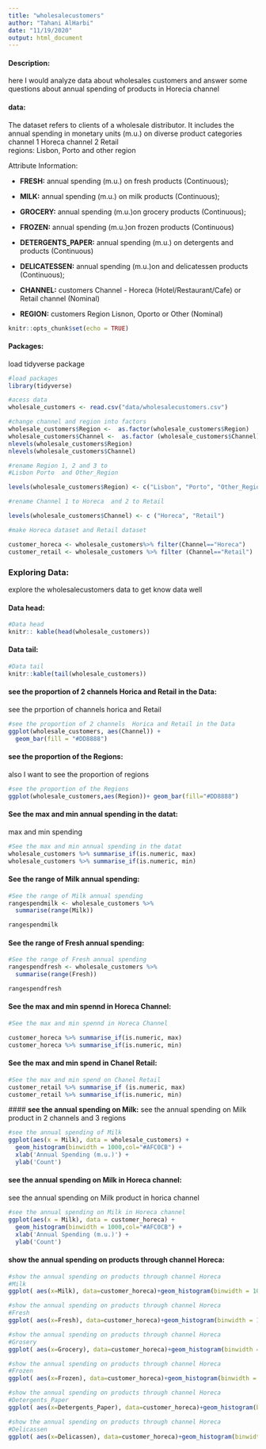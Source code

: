 ```yaml
---
title: "wholesalecustomers"
author: "Tahani AlHarbi"
date: "11/19/2020"
output: html_document
---
```

#### **Description:**

here I would analyze data about wholesales customers and answer some questions 
about annual spending of products in Horecia channel   

#### **data:** 
The dataset  refers to clients of a wholesale distributor.
It includes the annual spending in monetary units (m.u.) 
on diverse product categories
channel 1 Horeca channel 2 Retail  
regions: Lisbon, Porto and  other region 

Attribute Information:

- **FRESH:** annual spending (m.u.) on fresh products (Continuous);

- **MILK:** annual spending (m.u.) on milk products (Continuous);

- **GROCERY:** annual spending (m.u.)on grocery products (Continuous);

- **FROZEN:** annual spending (m.u.)on frozen products (Continuous)

- **DETERGENTS_PAPER:** annual spending (m.u.) on detergents and products (Continuous)

- **DELICATESSEN:** annual spending (m.u.)on and delicatessen products (Continuous);

- **CHANNEL:** customers Channel - Horeca (Hotel/Restaurant/Cafe) or Retail channel (Nominal)

- **REGION:** customers Region Lisnon, Oporto or Other (Nominal)




```r
knitr::opts_chunk$set(echo = TRUE)
```

#### **Packages**: 
load tidyverse package 
```r
#load packages
library(tidyverse)
```



```r
#acess data 
wholesale_customers <- read.csv("data/wholesalecustomers.csv")
```

```r

#change channel and region into factors 
wholesale_customers$Region <-  as.factor(wholesale_customers$Region) 
wholesale_customers$Channel <-  as.factor (wholesale_customers$Channel)
nlevels(wholesale_customers$Region)
nlevels(wholesale_customers$Channel)

```

```r

#rename Region 1, 2 and 3 to 
#Lisbon Porto  and Other_Region

levels(wholesale_customers$Region) <- c("Lisbon", "Porto", "Other_Region")

#rename Channel 1 to Horeca  and 2 to Retail

levels(wholesale_customers$Channel) <- c ("Horeca", "Retail")


```




```r

#make Horeca dataset and Retail dataset 

customer_horeca <- wholesale_customers%>% filter(Channel=="Horeca")
customer_retail <- wholesale_customers %>% filter (Channel=="Retail")

```

### **Exploring Data:**
 
explore the wholesalecustomers data to get know data well 

#### **Data head:**
```r
#Data head
knitr:: kable(head(wholesale_customers))
```


#### **Data tail:**
```r
#Data tail
knitr::kable(tail(wholesale_customers))
```

#### **see the proportion of 2 channels  Horica and Retail in the Data:** 
 see the prportion of channels horica and Retail  
```r
#see the proportion of 2 channels  Horica and Retail in the Data
ggplot(wholesale_customers, aes(Channel)) +
  geom_bar(fill = "#DD8888") 

```

#### **see the proportion of the Regions:**  
also I want to see the proportion of regions 
```r
#see the proportion of the Regions
ggplot(wholesale_customers,aes(Region))+ geom_bar(fill="#DD8888")
```

#### **See the max and min annual spending in the datat:**
max and min spending 
```r
#See the max and min annual spending in the datat
wholesale_customers %>% summarise_if(is.numeric, max)
wholesale_customers %>% summarise_if(is.numeric, min)

```

#### **See the range of Milk annual spending:** 

```r
#See the range of Milk annual spending
rangespendmilk <- wholesale_customers %>%
  summarise(range(Milk))

rangespendmilk

```

#### **See the range of Fresh annual spending:** 

```r
#See the range of Fresh annual spending
rangespendfresh <- wholesale_customers %>%
  summarise(range(Fresh))

rangespendfresh
```



#### **See the max and min spennd in Horeca Channel:** 

```r

#See the max and min spennd in Horeca Channel

customer_horeca %>% summarise_if(is.numeric, max)
customer_horeca %>% summarise_if(is.numeric, min)

```

#### **See the max and min spend in Chanel Retail:**

```r
#See the max and min spend on Chanel Retail
customer_retail %>% summarise_if (is.numeric, max)
customer_retail %>% summarise_if(is.numeric, min)


```

 #### **see the annual spending on Milk:**
 see the annual spending on Milk product in 2 channels and 3 regions 

```r
#see the annual spending of Milk
ggplot(aes(x = Milk), data = wholesale_customers) +
  geom_histogram(binwidth = 1000,col="#AFC0CB") +
  xlab('Annual Spending (m.u.)') +
  ylab('Count')
```


#### **see the annual spending on Milk in Horeca channel:**

see the annual spending on Milk product in horica channel 
```r
#see the annual spending on Milk in Horeca channel
ggplot(aes(x = Milk), data = customer_horeca) +
  geom_histogram(binwidth = 1000,col="#AFC0CB") +
  xlab('Annual Spending (m.u.)') +
  ylab('Count')
```


#### **show the annual spending on products through channel Horeca:**

```r
#show the annual spending on products through channel Horeca
#Milk
ggplot( aes(x=Milk), data=customer_horeca)+geom_histogram(binwidth = 10000, col="#AFC0CB")

```

```r
#show the annual spending on products through channel Horeca
#Fresh
ggplot( aes(x=Fresh), data=customer_horeca)+geom_histogram(binwidth = 10000, col="#AFC0CB")
```


```r
#show the annual spending on products through channel Horeca
#Grosery
ggplot( aes(x=Grocery), data=customer_horeca)+geom_histogram(binwidth = 10000, col="#AFC0CB")
```


```r
#show the annual spending on products through channel Horeca
#Frozen
ggplot( aes(x=Frozen), data=customer_horeca)+geom_histogram(binwidth = 10000, col="#AFC0CB")
```


```r
#show the annual spending on products through channel Horeca
#Detergents_Paper
ggplot( aes(x=Detergents_Paper), data=customer_horeca)+geom_histogram(binwidth = 10000, col="#AFC0CB")
```

```r
#show the annual spending on products through channel Horeca
#Delicassen
ggplot( aes(x=Delicassen), data=customer_horeca)+geom_histogram(binwidth = 10000, col="#AFC0CB")

```



